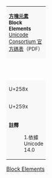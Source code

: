 {| class="wikitable nounderlines" style="border-collapse:collapse;background:#FFFFFF;font-size:large;text-align:center"
| colspan="17" style="background:#F8F8F8;font-size:small" | '''[[方塊元素]]'''<br />'''Block Elements'''{{ref label|U2580_as_of_Unicode_version|1}}<br />[https://www.unicode.org/charts/PDF/U2580.pdf Unicode Consortium 官方碼表]（PDF）
|-style="background:#F8F8F8;font-size:small"
| style="width:45pt" | &nbsp; || style="width:20pt"  | 0 || style="width:20pt"  | 1 || style="width:20pt"  | 2 || style="width:20pt"  | 3 || style="width:20pt"  | 4 || style="width:20pt"  | 5 || style="width:20pt"  | 6 || style="width:20pt"  | 7 || style="width:20pt"  | 8 || style="width:20pt"  | 9 || style="width:20pt"  | A || style="width:20pt"  | B || style="width:20pt"  | C || style="width:20pt"  | D || style="width:20pt"  | E || style="width:20pt"  | F
|-
| style="background:#F8F8F8;font-size:small"| U+258x
| title="U+2580: UPPER HALF BLOCK" | &#x2580;
| title="U+2581: LOWER ONE EIGHTH BLOCK" | &#x2581;
| title="U+2582: LOWER ONE QUARTER BLOCK" | &#x2582;
| title="U+2583: LOWER THREE EIGHTHS BLOCK" | &#x2583;
| title="U+2584: LOWER HALF BLOCK" | &#x2584;
| title="U+2585: LOWER FIVE EIGHTHS BLOCK" | &#x2585;
| title="U+2586: LOWER THREE QUARTERS BLOCK" | &#x2586;
| title="U+2587: LOWER SEVEN EIGHTHS BLOCK" | &#x2587;
| title="U+2588: FULL BLOCK" | &#x2588;
| title="U+2589: LEFT SEVEN EIGHTHS BLOCK" | &#x2589;
| title="U+258A: LEFT THREE QUARTERS BLOCK" | &#x258a;
| title="U+258B: LEFT FIVE EIGHTHS BLOCK" | &#x258b;
| title="U+258C: LEFT HALF BLOCK" | &#x258c;
| title="U+258D: LEFT THREE EIGHTHS BLOCK" | &#x258d;
| title="U+258E: LEFT ONE QUARTER BLOCK" | &#x258e;
| title="U+258F: LEFT ONE EIGHTH BLOCK" | &#x258f;
|-
| style="background:#F8F8F8;font-size:small"| U+259x
| title="U+2590: RIGHT HALF BLOCK" | &#x2590;
| title="U+2591: LIGHT SHADE" | &#x2591;
| title="U+2592: MEDIUM SHADE" | &#x2592;
| title="U+2593: DARK SHADE" | &#x2593;
| title="U+2594: UPPER ONE EIGHTH BLOCK" | &#x2594;
| title="U+2595: RIGHT ONE EIGHTH BLOCK" | &#x2595;
| title="U+2596: QUADRANT LOWER LEFT" | &#x2596;
| title="U+2597: QUADRANT LOWER RIGHT" | &#x2597;
| title="U+2598: QUADRANT UPPER LEFT" | &#x2598;
| title="U+2599: QUADRANT UPPER LEFT AND LOWER LEFT AND LOWER RIGHT" | &#x2599;
| title="U+259A: QUADRANT UPPER LEFT AND LOWER RIGHT" | &#x259a;
| title="U+259B: QUADRANT UPPER LEFT AND UPPER RIGHT AND LOWER LEFT" | &#x259b;
| title="U+259C: QUADRANT UPPER LEFT AND UPPER RIGHT AND LOWER RIGHT" | &#x259c;
| title="U+259D: QUADRANT UPPER RIGHT" | &#x259d;
| title="U+259E: QUADRANT UPPER RIGHT AND LOWER LEFT" | &#x259e;
| title="U+259F: QUADRANT UPPER RIGHT AND LOWER LEFT AND LOWER RIGHT" | &#x259f;
|-
| colspan="17" style="background:#F8F8F8;font-size:small;text-align:left" | '''註釋'''
:1.{{note|U2580_as_of_Unicode_version}}依據 Unicode 14.0
|}<noinclude>
{{Documentation|Template:Unicode chart/block documentation}}
[[Category:Unicode模板|Block Elements]]
</noinclude>